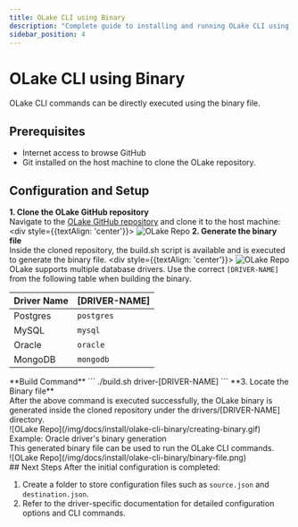 ```yaml
---
title: OLake CLI using Binary
description: "Complete guide to installing and running OLake CLI using the binary file"
sidebar_position: 4
---
```


# OLake CLI using Binary

OLake CLI commands can be directly executed using the binary file. 

## Prerequisites
- Internet access to browse GitHub  
- Git installed on the host machine to clone the OLake repository.

## Configuration and Setup


**1. Clone the OLake GitHub repository**  
Navigate to the [OLake GitHub repository](https://github.com/datazip-inc/olake) and clone it to the host machine:
    <div style={{textAlign: 'center'}}>
    ![OLake Repo](/img/docs/install/olake-cli-binary/olake-repo.png)
    </div>
**2. Generate the binary file** <br/>
Inside the cloned repository, the build.sh script is available and is executed to generate the binary file.
    <div style={{textAlign: 'center'}}>
    ![OLake Repo](/img/docs/install/olake-cli-binary/buildSh.png)
    </div>
    OLake supports multiple database drivers. Use the correct `[DRIVER-NAME]` from the following table when building the binary.
<div style={{ display: "flex", justifyContent: "center", textAlign: "center"}}>

| Driver Name | [DRIVER-NAME] |
|-------------|---------------|
| Postgres    | `postgres`    |
| MySQL       | `mysql`       |
| Oracle      | `oracle`      |
| MongoDB     | `mongodb`     |
</div>
**Build Command**
```
./build.sh driver-[DRIVER-NAME]
```
**3. Locate the Binary file** <br/>
    After the above command is executed successfully, the OLake binary is generated inside the cloned repository under the drivers/[DRIVER-NAME] directory.
    <div style={{textAlign: 'center'}}>
    ![OLake Repo](/img/docs/install/olake-cli-binary/creating-binary.gif) <br/>
    Example: Oracle driver's binary generation
    </div>
    This generated binary file can be used to run the OLake CLI commands.
    <div style={{textAlign: 'center'}}>
    ![OLake Repo](/img/docs/install/olake-cli-binary/binary-file.png)
    </div>
## Next Steps
After the initial configuration is completed:

1. Create a folder to store configuration files such as `source.json` and `destination.json`.  
2. Refer to the driver-specific documentation for detailed configuration options and CLI commands.

